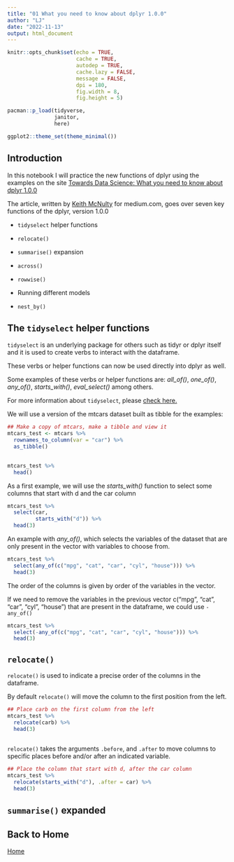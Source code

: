 ```yaml
---
title: "01 What you need to know about dplyr 1.0.0"
author: "LJ"
date: "2022-11-13"
output: html_document
---
```


```r
knitr::opts_chunk$set(echo = TRUE, 
                      cache = TRUE, 
                      autodep = TRUE,
                      cache.lazy = FALSE,
                      message = FALSE, 
                      dpi = 180,
                      fig.width = 8, 
                      fig.height = 5)

pacman::p_load(tidyverse,
               janitor,
               here)

ggplot2::theme_set(theme_minimal())


```

## Introduction

In this notebook I will practice the new functions of dplyr using the examples on the site [Towards Data Science: What you need to know about dplyr 1.0.0](https://towardsdatascience.com/what-you-need-to-know-about-the-new-dplyr-1-0-0-7eaaaf6d78ac)

The article, written by [Keith McNulty](https://keith-mcnulty.medium.com/) for medium.com, goes over seven key functions of the dplyr, version 1.0.0

-   `tidyselect` helper functions

-   `relocate()`

-   `summarise()` expansion

-   `across()`

-   `rowwise()`

-   Running different models

-   `nest_by()`

## The `tidyselect` helper functions

`tidyselect` is an underlying package for others such as tidyr or dplyr itself and it is used to create verbs to interact with the dataframe.

These verbs or helper functions can now be used directly into dplyr as well.

Some examples of these verbs or helper functions are: *all_of()*, *one_of()*, *any_of()*, *starts_with()*, *eval_select()* among others.

For more information about `tidyselect`, please [check here.](https://tidyselect.r-lib.org/articles/tidyselect.html)  


We will use a version of the mtcars dataset built as tibble for the examples:

```r
## Make a copy of mtcars, make a tibble and view it
mtcars_test <- mtcars %>% 
  rownames_to_column(var = "car") %>% 
  as_tibble()
  

mtcars_test %>% 
  head()


```

As a first example, we will use the *starts_with()* function to select some columns
that start with d and the car column

```r
mtcars_test %>% 
  select(car, 
         starts_with("d")) %>% 
  head(3)

```

An example with _any_of()_, which selects the variables of the dataset that are only present in the vector with variables to choose from.

```r
mtcars_test %>% 
  select(any_of(c("mpg", "cat", "car", "cyl", "house"))) %>% 
  head(3)

```

The order of the columns is given by order of the variables in the vector.

If we need to remove the variables in the previous vector c("mpg", "cat", "car", "cyl", "house")
that are present in the dataframe, we could use `-any_of()`

```r
mtcars_test %>% 
  select(-any_of(c("mpg", "cat", "car", "cyl", "house"))) %>% 
  head(3)

```


## `relocate()`

`relocate()` is used to indicate a precise order of the columns in the dataframe.

By default `relocate()` will move the column to the first position from the left.

```r
## Place carb on the first column from the left
mtcars_test %>% 
  relocate(carb) %>% 
  head(3)
  

```

`relocate()` takes the arguments `.before`, and `.after` to move columns to specific
places before and/or after an indicated variable.  

```r
## Place the column that start with d, after the car column
mtcars_test %>% 
  relocate(starts_with("d"), .after = car) %>% 
  head(3)

```

## `summarise()` expanded



## Back to Home

[Home](index.html)

























































